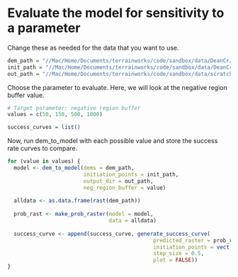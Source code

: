 # Evaluate the model for sensitivity to a parameter

Change these as needed for the data that you want to use.  
```r

dem_path = "//Mac/Home/Documents/terrainworks/code/sandbox/data/DeanCr/elev_deancr.flt"  
init_path = "//Mac/Home/Documents/terrainworks/code/sandbox/data/DeanCr/DeanCr_Initiation_Points.shp" 
out_path = "//Mac/Home/Documents/terrainworks/code/sandbox/data/scratch/deancr/"

```

Choose the parameter to evaluate. 
Here, we will look at the negative region buffer value. 

```r
# Target parameter: negative region buffer
values = c(50, 150, 500, 1000)

success_curves = list()
```

Now, run dem_to_model with each possible value and store the success rate curves
to compare. 

```r

for (value in values) {
  model <- dem_to_model(dems = dem_path, 
                        initiation_points = init_path, 
                        output_dir = out_path, 
                        neg_region_buffer = value)
  
  alldata <- as.data.frame(rast(dem_path))
  
  prob_rast <- make_prob_raster(model = model,
                                data = alldata)
  
  success_curve <- append(success_curve, generate_success_curve(
                                              predicted_raster = prob_raster, 
                                              initiation_points = vect(init_path), 
                                              step_size = 0.5, 
                                              plot = FALSE))
}

```

